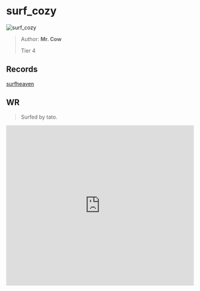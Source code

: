 
# surf_cozy

![surf_cozy](https://raw.githubusercontent.com/Sayt123/SurfMapPics/Maps-and-bonuses/csgo/surf_cozy.jpg)

> Author: **Mr. Cow**
>
> Tier 4

## Records

[surfheaven](https://surfheaven.eu/map/surf_cozy)

## WR

> Surfed by tato.

<iframe
width="100%"
height="430"
src="https://www.youtube.com/embed/Wrj_VA0M4R0"
frameborder="0"
allow="accelerometer; autoplay; clipboard-write; encrypted-media; gyroscope; picture-in-picture"
allowFullScreen
/>

```md

[Surf Timer] - tato finished in 01:04:93 (WR -00:00:57). Improving by 00:01:29
[Surf Timer] - tato beat the map record! Rank: 1/119

Previous WR holder: Caff


```
                